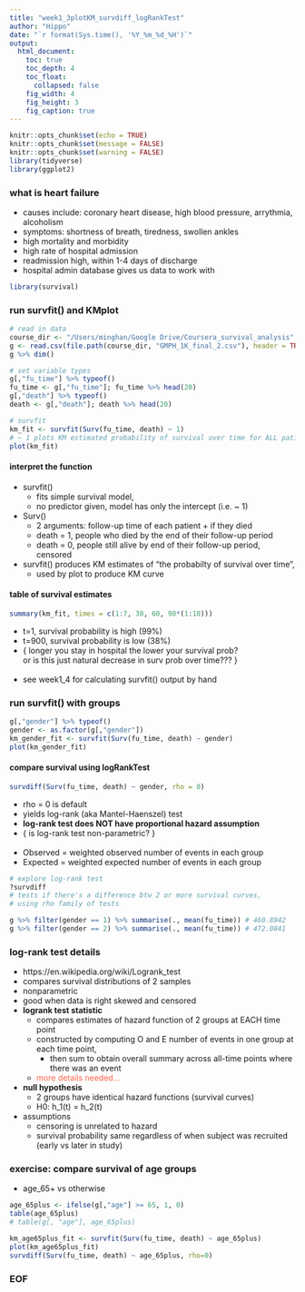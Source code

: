 ```yaml
---
title: "week1_3plotKM_survdiff_logRankTest"
author: "Hippo"
date: "`r format(Sys.time(), '%Y_%m_%d_%H')`"
output: 
  html_document:
    toc: true
    toc_depth: 4
    toc_float:
      collapsed: false
    fig_width: 4
    fig_height: 3
    fig_caption: true
---
```


```r
knitr::opts_chunk$set(echo = TRUE)
knitr::opts_chunk$set(message = FALSE)
knitr::opts_chunk$set(warning = FALSE)
library(tidyverse)
library(ggplot2)
```

### what is heart failure
- causes include: coronary heart disease, high blood pressure, arrythmia, alcoholism
- symptoms: shortness of breath, tiredness, swollen ankles
- high mortality and morbidity
- high rate of hospital admission
- readmission high, within 1-4 days of discharge
- hospital admin database gives us data to work with

```r
library(survival)
```

### run survfit() and KMplot
```r
# read in data
course_dir <- "/Users/minghan/Google Drive/Coursera_survival_analysis"
g <- read.csv(file.path(course_dir, "GMPH_1K_final_2.csv"), header = TRUE, sep = ",")
g %>% dim()

# set variable types
g[,"fu_time"] %>% typeof()
fu_time <- g[,"fu_time"]; fu_time %>% head(20)
g[,"death"] %>% typeof()
death <- g[,"death"]; death %>% head(20)
```

```r
# survfit
km_fit <- survfit(Surv(fu_time, death) ~ 1) 
# ~ 1 plots KM estimated probability of survival over time for ALL patients, no comparisons made
plot(km_fit)
```

#### interpret the function
- survfit()
    - fits simple survival model,
    - no predictor given, model has only the intercept (i.e. ~ 1)
- Surv()
    - 2 arguments: follow-up time of each patient + if they died
    - death = 1, people who died by the end of their follow-up period
    - death = 0, people still alive by end of their follow-up period, censored
- survfit() produces KM estimates of "the probabilty of survival over time",
    - used by plot to produce KM curve

#### table of survival estimates
```r
summary(km_fit, times = c(1:7, 30, 60, 90*(1:10)))
```

- t=1, survival probability is high (99%)
- t=900, survival probability is low (38%)
- { longer you stay in hospital the lower your survival prob?  
or is this just natural decrease in surv prob over time??? }
<br><br>
- see week1_4 for calculating survfit() output by hand

### run survfit() with groups
```r
g[,"gender"] %>% typeof()
gender <- as.factor(g[,"gender"])
km_gender_fit <- survfit(Surv(fu_time, death) ~ gender)
plot(km_gender_fit)
```

#### compare survival using logRankTest
```r
survdiff(Surv(fu_time, death) ~ gender, rho = 0)
```

- rho = 0 is default
- yields log-rank (aka Mantel-Haenszel) test
- **log-rank test does NOT have proportional hazard assumption**
- { is log-rank test non-parametric? }
<br><br>
- Observed = weighted observed number of events in each group
- Expected = weighted expected number of events in each group

```r
# explore log-rank test
?survdiff
# tests if there's a difference btw 2 or more survival curves,
# using rho family of tests

g %>% filter(gender == 1) %>% summarise(., mean(fu_time)) # 460.8942
g %>% filter(gender == 2) %>% summarise(., mean(fu_time)) # 472.0841
```

### log-rank test details
- https://en.wikipedia.org/wiki/Logrank_test  
- compares survival distributions of 2 samples
- nonparametric
- good when data is right skewed and censored
- **logrank test statistic**
    - compares estimates of hazard function of 2 groups at EACH time point
    - constructed by computing O and E number of events in one group at each time point,
        - then sum to obtain overall summary across all-time points where there was an event
    - <span style="color:Tomato">more details needed...</span>
- **null hypothesis**
    - 2 groups have identical hazard functions (survival curves)
    - H0: h_1(t) = h_2(t)
- assumptions
    - censoring is unrelated to hazard
    - survival probability same regardless of when subject was recruited (early vs later in study)

### exercise: compare survival of age groups
- age_65+ vs otherwise
```r
age_65plus <- ifelse(g[,"age"] >= 65, 1, 0)
table(age_65plus)
# table(g[, "age"], age_65plus)

km_age65plus_fit <- survfit(Surv(fu_time, death) ~ age_65plus)
plot(km_age65plus_fit)
survdiff(Surv(fu_time, death) ~ age_65plus, rho=0)
```

### EOF